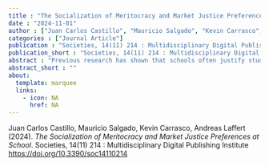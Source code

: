 ```yaml
---
title : "The Socialization of Meritocracy and Market Justice Preferences at School"
date : "2024-11-01"
author : ["Juan Carlos Castillo", "Mauricio Salgado", "Kevin Carrasco", "Andreas Laffert"]
categories : ["Journal Article"]
publication : "Societies, 14(11) 214 : Multidisciplinary Digital Publishing Institute [https://doi.org/10.3390/soc14110214](https://doi.org/10.3390/soc14110214)"
publication_short : "Societies, 14(11) 214 : Multidisciplinary Digital Publishing Institute [https://doi.org/10.3390/soc14110214](https://doi.org/10.3390/soc14110214)"
abstract : "Previous research has shown that schools often justify student performance differences using meritocratic ideals. One potential consequence of such ideals is the legitimization of outcome inequalities across various spheres, including those traditionally associated with equality and redistribution. In this study, we argue that the promotion of meritocratic values during school age can shape students’ beliefs about meritocracy and influence their views on market-based access to health, pensions, and education. Using data from the 2017 National Study of Civic Education in Chile, which includes 5047 eighth-grade students from 231 schools, we estimated a series of multilevel models (lme4 library, R version 4.1.3) to test our hypotheses. Our findings show that a significant proportion of Chilean students agree with market justice principles—more so than adults. Most students endorse meritocratic views, particularly the notion that effort should be rewarded, which strongly correlates with market justice preferences: students who believe in meritocracy are more likely to justify inequalities based on financial capacity. At the school level, market justice preferences are higher in high-status schools but lower in schools with higher academic achievement. Furthermore, the conditional influence of meritocratic beliefs diminishes in schools with higher socioeconomic status and performance levels. These results suggest that the association between meritocratic beliefs and market justice preferences is already established at school age and is shaped by the school environment."
abstract_short : ""
about:
  template: marquee
  links:
    - icon: NA
      href: NA
---
```



::: {.callout-note title="How to cite this work"}

Juan Carlos Castillo, Mauricio Salgado, Kevin Carrasco, Andreas Laffert (2024). *The Socialization of Meritocracy and Market Justice Preferences at School*. Societies, 14(11) 214 : Multidisciplinary Digital Publishing Institute [https://doi.org/10.3390/soc14110214](https://doi.org/10.3390/soc14110214)

:::

